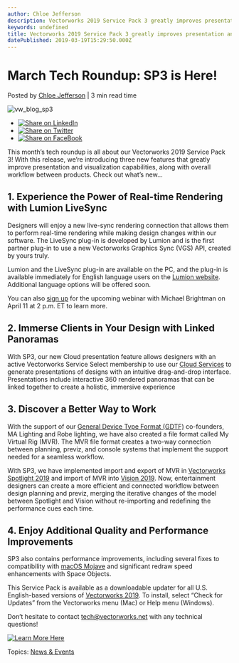 ```yaml
---
author: Chloe Jefferson
description: Vectorworks 2019 Service Pack 3 greatly improves presentation and visualization capabilities, along with overall workflow between products. 
keywords: undefined
title: Vectorworks 2019 Service Pack 3 greatly improves presentation and visualization capabilities, along with overall workflow between products.  
datePublished: 2019-03-19T15:29:50.000Z
---
```

  

# March Tech Roundup: SP3 is Here!

 Posted by [Chloe Jefferson](https://blog.vectorworks.net/author/chloe-jefferson) | 3 min read time 

![vw_blog_sp3](https://blog.vectorworks.net/hubfs/vw_blog_sp3.jpg) 

* [![Share on LinkedIn](https://2659751.fs1.hubspotusercontent-na1.net/hubfs/2659751/michaelDemo/share-LI.png)](http://www.linkedin.com/shareArticle?mini=true&url=https%3A%2F%2Fblog.vectorworks.net%2Fmarch-tech-roundup-sp3-is-here)
* [![Share on Twitter](https://2659751.fs1.hubspotusercontent-na1.net/hubfs/2659751/michaelDemo/share-TW.png)](https://www.twitter.com/share?text=March%20Tech%20Roundup:%20SP3%20is%20Here!&url=https%3A%2F%2Fblog.vectorworks.net%2Fmarch-tech-roundup-sp3-is-here&via=PMGTweets)
* [![Share on FaceBook](https://2659751.fs1.hubspotusercontent-na1.net/hubfs/2659751/michaelDemo/share-FB.png)](https://www.facebook.com/sharer/sharer.php?u=https%3A%2F%2Fblog.vectorworks.net%2Fmarch-tech-roundup-sp3-is-here)

This month’s tech roundup is all about our Vectorworks 2019 Service Pack 3! With this release, we’re introducing three new features that greatly improve presentation and visualization capabilities, along with overall workflow between products. Check out what’s new…

## 1\. Experience the Power of Real-time Rendering with Lumion LiveSync

Designers will enjoy a new live-sync rendering connection that allows them to perform real-time rendering while making design changes within our software. The LiveSync plug-in is developed by Lumion and is the first partner plug-in to use a new Vectorworks Graphics Sync (VGS) API, created by yours truly.

Lumion and the LiveSync plug-in are available on the PC, and the plug-in is available immediately for English language users on the [Lumion website](https://support.lumion.com/hc/en-us/articles/360016412674-Download-Lumion-LiveSync-for-Vectorworks). Additional language options will be offered soon.

You can also [sign up](//www3.vectorworks.net/real-time-rendering-with-lumion-livesync-vectorworks-1?utm%5Fcampaign=blog&utm%5Fcontent=sp3031919&utm%5Fmedium=planetvectorworks&utm%5Fsource=intext) for the upcoming webinar with Michael Brightman on April 11 at 2 p.m. ET to learn more.

## 2\. Immerse Clients in Your Design with Linked Panoramas

With SP3, our new Cloud presentation feature allows designers with an active Vectorworks Service Select membership to use our [Cloud Services](https://www.vectorworks.net/cloud-services?utm%5Fcampaign=blog&utm%5Fcontent=sp3031919&utm%5Fmedium=planetvectorworks&utm%5Fsource=intext) to generate presentations of designs with an intuitive drag-and-drop interface. Presentations include interactive 360 rendered panoramas that can be linked together to create a holistic, immersive experience

## 3\. Discover a Better Way to Work

With the support of our [General Device Type Format (GDTF)](https://www.gdtf-share.com/) co-founders, MA Lighting and Robe lighting, we have also created a file format called My Virtual Rig (MVR). The MVR file format creates a two-way connection between planning, previz, and console systems that implement the support needed for a seamless workflow.

With SP3, we have implemented import and export of MVR in [Vectorworks Spotlight 2019](https://www.vectorworks.net/en/spotlight?utm%5Fcampaign=blog&utm%5Fcontent=sp3031919&utm%5Fmedium=planetvectorworks&utm%5Fsource=intext) and import of MVR into [Vision 2019](https://www.vectorworks.net/en/vision?utm%5Fcampaign=blog&utm%5Fcontent=sp3031919&utm%5Fmedium=planetvectorworks&utm%5Fsource=intext). Now, entertainment designers can create a more efficient and connected workflow between design planning and previz, merging the iterative changes of the model between Spotlight and Vision without re-importing and redefining the performance cues each time.

## 4\. Enjoy Additional Quality and Performance Improvements

SP3 also contains performance improvements, including several fixes to compatibility with [macOS Mojave](https://www.apple.com/macos/mojave/) and significant redraw speed enhancements with Space Objects.

This Service Pack is available as a downloadable updater for all U.S. English-based versions of [Vectorworks 2019](https://www.vectorworks.net/en/2019?utm%5Fcampaign=blog&utm%5Fcontent=sp3031919&utm%5Fmedium=planetvectorworks&utm%5Fsource=intext). To install, select “Check for Updates” from the Vectorworks menu (Mac) or Help menu (Windows).

Don’t hesitate to contact [tech@vectorworks.net](../../../net/vectorworks/blog/index.html) with any technical questions!

[![Learn More Here](https://no-cache.hubspot.com/cta/default/3018241/8e8440e4-a326-4eb9-b417-5809c27804b2.png)](https://cta-redirect.hubspot.com/cta/redirect/3018241/8e8440e4-a326-4eb9-b417-5809c27804b2) 

 Topics: [News & Events](https://blog.vectorworks.net/topic/news-events) 

  